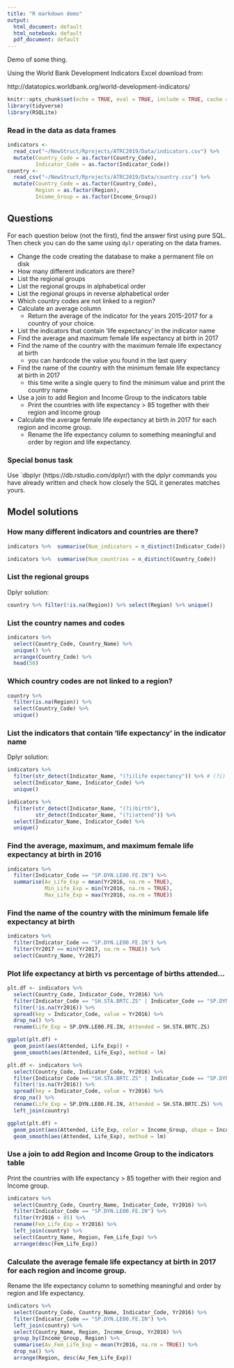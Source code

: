 ```yaml
---
title: "R markdown demo"
output:
  html_document: default
  html_notebook: default
  pdf_document: default
---
```


Demo of some thing.

Using the World Bank Development Indicators Excel download from:

http://datatopics.worldbank.org/world-development-indicators/


```r
knitr::opts_chunk$set(echo = TRUE, eval = TRUE, include = TRUE, cache = FALSE)
library(tidyverse)
library(RSQLite)
```

### Read in the data as data frames

```r
indicators <- 
  read_csv("~/NewStruct/Rprojects/ATRC2019/Data/indicators.csv") %>% 
  mutate(Country_Code = as.factor(Country_Code),
         Indicator_Code = as.factor(Indicator_Code))
country <- 
  read_csv("~/NewStruct/Rprojects/ATRC2019/Data/country.csv") %>% 
  mutate(Country_Code = as.factor(Country_Code),
         Region = as.factor(Region),
         Income_Group = as.factor(Income_Group))
```



## Questions

For each question below (not the first), find the answer first using pure SQL. Then check you can do the same using `dplr` operating on the data frames.

  * Change the code creating the database to make a permanent file on disk
  * How many different indicators are there?
  * List the regional groups
  * List the regional groups in alphabetical order
  * List the regional groups in reverse alphabetical order
  * Which country codes are not linked to a region?
  * Calculate an average column
    +  Return the average of the indicator for the years 2015-2017 for a country of your choice.
  * List the indicators that contain 'life expectancy' in the indicator name
  * Find the average and maximum female life expectancy at birth in 2017
  * Find the name of the country with the maximum female life expectancy at birth
    +  you can hardcode the value you found in the last query
  * Find the name of the country with the minimum female life expectancy at birth in 2017
    +  this time write a single query to find the minimum value and print the country name
  * Use a join to add Region and Income Group to the indicators table
    +  Print the countries with life expectancy > 85 together with their region and Income group
  * Calculate the average female life expectancy at birth in 2017 for each region and income group.
    +  Rename the life expectancy column to something meaningful and order by region and life expectancy.
    
### Special bonus task

Use `dbplyr (https://db.rstudio.com/dplyr/) with the dplyr commands you have already written and check how closely the SQL it generates matches yours.

## Model solutions


### How many different indicators and countries are there?

```r
indicators %>%  summarise(Num_indicators = n_distinct(Indicator_Code))
```

```r
indicators %>%  summarise(Num_countries = n_distinct(Country_Code))
```


### List the regional groups

Dplyr solution:

```r
country %>% filter(!is.na(Region)) %>% select(Region) %>% unique()
```

### List the country names and codes

```r
indicators %>% 
  select(Country_Code, Country_Name) %>% 
  unique() %>% 
  arrange(Country_Code) %>% 
  head(50)
``` 

### Which country codes are not linked to a region?

```r
country %>% 
  filter(is.na(Region)) %>% 
  select(Country_Code) %>% 
  unique()
``` 


### List the indicators that contain 'life expectancy' in the indicator name

Dplyr solution:

```r
indicators %>% 
  filter(str_detect(Indicator_Name, "(?i)life expectancy")) %>% # (?i) says ignore case
  select(Indicator_Name, Indicator_Code) %>% 
  unique()
```

```r
indicators %>% 
  filter(str_detect(Indicator_Name, "(?i)birth"),
         str_detect(Indicator_Name, "(?i)attend")) %>%
  select(Indicator_Name, Indicator_Code) %>% 
  unique()
```

### Find the average, maximum, and maximum female life expectancy at birth in 2016

```r
indicators %>% 
  filter(Indicator_Code == "SP.DYN.LE00.FE.IN") %>% 
  summarise(Av_Life_Exp = mean(Yr2016, na.rm = TRUE),
            Min_Life_Exp = min(Yr2016, na.rm = TRUE),
            Max_Life_Exp = max(Yr2016, na.rm = TRUE))
```

### Find the name of the country with the minimum female life expectancy at birth


```r
indicators %>% 
  filter(Indicator_Code == "SP.DYN.LE00.FE.IN") %>% 
  filter(Yr2017 == min(Yr2017, na.rm = TRUE)) %>% 
  select(Country_Name, Yr2017)
```

### Plot life expectancy at birth vs percentage of births attended...

```r
plt.df <- indicators %>% 
  select(Country_Code, Indicator_Code, Yr2016) %>% 
  filter(Indicator_Code == "SH.STA.BRTC.ZS" | Indicator_Code == "SP.DYN.LE00.FE.IN") %>% 
  filter(!is.na(Yr2016)) %>% 
  spread(key = Indicator_Code, value = Yr2016) %>% 
  drop_na() %>% 
  rename(Life_Exp = SP.DYN.LE00.FE.IN, Attended = SH.STA.BRTC.ZS)

ggplot(plt.df) +
  geom_point(aes(Attended, Life_Exp)) +
  geom_smooth(aes(Attended, Life_Exp), method = lm)
```
```r
plt.df <- indicators %>% 
  select(Country_Code, Indicator_Code, Yr2016) %>% 
  filter(Indicator_Code == "SH.STA.BRTC.ZS" | Indicator_Code == "SP.DYN.LE00.FE.IN") %>% 
  filter(!is.na(Yr2016)) %>% 
  spread(key = Indicator_Code, value = Yr2016) %>% 
  drop_na() %>% 
  rename(Life_Exp = SP.DYN.LE00.FE.IN, Attended = SH.STA.BRTC.ZS) %>% 
  left_join(country)

ggplot(plt.df) +
  geom_point(aes(Attended, Life_Exp, color = Income_Group, shape = Income_Group), size = 3) +
  geom_smooth(aes(Attended, Life_Exp), method = lm)
```


### Use a join to add Region and Income Group to the indicators table
Print the countries with life expectancy > 85 together with their region and Income group.

```r
indicators %>% 
  select(Country_Code, Country_Name, Indicator_Code, Yr2016) %>% 
  filter(Indicator_Code == "SP.DYN.LE00.FE.IN") %>% 
  filter(Yr2016 > 85) %>% 
  rename(Fem_Life_Exp = Yr2016) %>%
  left_join(country) %>%
  select(Country_Name, Region, Fem_Life_Exp) %>% 
  arrange(desc(Fem_Life_Exp))
```


### Calculate the average female life expectancy at birth in 2017 for each region and income group.
Rename the life expectancy column to something meaningful and order by region and life expectancy.

```r
indicators %>% 
  select(Country_Code, Country_Name, Indicator_Code, Yr2016) %>% 
  filter(Indicator_Code == "SP.DYN.LE00.FE.IN") %>% 
  left_join(country) %>%
  select(Country_Name, Region, Income_Group, Yr2016) %>% 
  group_by(Income_Group, Region) %>% 
  summarise(Av_Fem_Life_Exp = mean(Yr2016, na.rm = TRUE)) %>% 
  drop_na() %>% 
  arrange(Region, desc(Av_Fem_Life_Exp))
```


